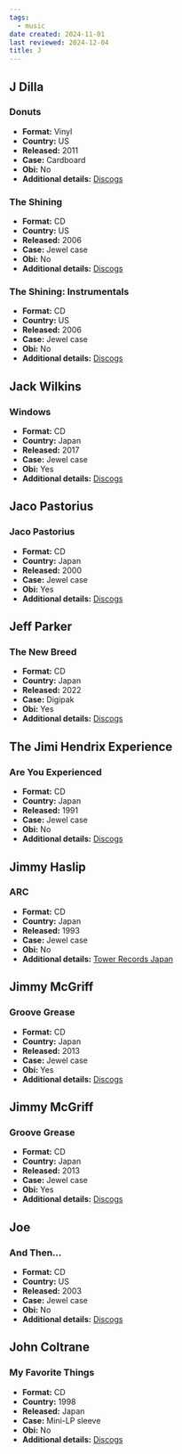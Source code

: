 ```yaml
---
tags:
  - music
date created: 2024-11-01
last reviewed: 2024-12-04
title: J
---
```


## J Dilla

### Donuts

- **Format:** Vinyl
- **Country:** US
- **Released:** 2011
- **Case:** Cardboard
- **Obi:** No
- **Additional details:** [Discogs](https://www.discogs.com/release/2914567-J-Dilla-Donuts)

### The Shining

- **Format:** CD
- **Country:** US
- **Released:** 2006
- **Case:** Jewel case
- **Obi:** No
- **Additional details:** [Discogs](https://www.discogs.com/release/757870-J-Dilla-The-Shining)

### The Shining: Instrumentals

- **Format:** CD
- **Country:** US
- **Released:** 2006
- **Case:** Jewel case
- **Obi:** No
- **Additional details:** [Discogs](https://www.discogs.com/release/796220-J-Dilla-The-Shining-Instrumentals)

## Jack Wilkins

### Windows

- **Format:** CD
- **Country:** Japan
- **Released:** 2017
- **Case:** Jewel case
- **Obi:** Yes
- **Additional details:** [Discogs](https://www.discogs.com/release/26858765-Alfa-Mist-Variables)

## Jaco Pastorius

### Jaco Pastorius

- **Format:** CD
- **Country:** Japan
- **Released:** 2000
- **Case:** Jewel case
- **Obi:** Yes
- **Additional details:** [Discogs](https://www.discogs.com/release/2806819-Jaco-Pastorius-Jaco-Pastorius)

## Jeff Parker

### The New Breed

- **Format:** CD
- **Country:** Japan
- **Released:** 2022
- **Case:** Digipak
- **Obi:** Yes
- **Additional details:** [Discogs](https://www.discogs.com/release/25894933-Jeff-Parker-The-New-Breed)

## The Jimi Hendrix Experience 

### Are You Experienced

- **Format:** CD
- **Country:** Japan
- **Released:** 1991
- **Case:** Jewel case
- **Obi:** No
- **Additional details:** [Discogs](https://www.discogs.com/release/3796146-The-Jimi-Hendrix-Experience-Are-You-Experienced)

## Jimmy Haslip

### ARC

- **Format:** CD
- **Country:** Japan
- **Released:** 1993
- **Case:** Jewel case
- **Obi:** No
- **Additional details:** [Tower Records Japan](https://tower.jp/item/531153)

## Jimmy McGriff

### Groove Grease

- **Format:** CD
- **Country:** Japan
- **Released:** 2013
- **Case:** Jewel case
- **Obi:** Yes
- **Additional details:** [Discogs](https://www.discogs.com/release/12626122-Jimmy-McGriff-Groove-Grease)

## Jimmy McGriff

### Groove Grease

- **Format:** CD
- **Country:** Japan
- **Released:** 2013
- **Case:** Jewel case
- **Obi:** Yes
- **Additional details:** [Discogs](https://www.discogs.com/release/12626122-Jimmy-McGriff-Groove-Grease)

## Joe

### And Then...

- **Format:** CD
- **Country:** US
- **Released:** 2003
- **Case:** Jewel case
- **Obi:** No
- **Additional details:** [Discogs](https://www.discogs.com/release/3953707-Joe-And-Then)

## John Coltrane

### My Favorite Things

- **Format:** CD
- **Country:** 1998
- **Released:** Japan
- **Case:** Mini-LP sleeve
- **Obi:** No
- **Additional details:** [Discogs](https://www.discogs.com/release/6963786-John-Coltrane-My-Favorite-Things)